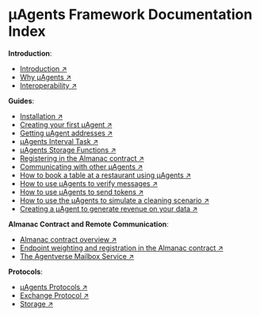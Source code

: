 # μAgents Framework Documentation Index

**Introduction**:

- [Introduction ↗️](/concepts/agents/agents.md)
- [Why μAgents ↗️](/concepts/agents/rationale.md)
- [Interoperability ↗️](/concepts/agents/interoperability.md)

**Guides**:

- [Installation ↗️](/guides/agents/installing-uagent.md)
- [Creating your first μAgent ↗️](/guides/agents/create-a-uagent.md)
- [Getting μAgent addresses ↗️](/guides/agents/getting-uagent-address.md)
- [μAgents Interval Task ↗️](/guides/agents/interval-task.md)
- [μAgents Storage Functions ↗️](/guides/agents/storage-function.md)
- [Registering in the Almanac contract ↗️](/guides/agents/register-in-almanac.md)
- [Communicating with other μAgents ↗️](/guides/agents/communicating-with-other-agents.md)
- [How to book a table at a restaurant using μAgents ↗️](/guides/agents/booking-demo.md)
- [How to use μAgents to verify messages ↗️](/guides/agents/message-verification.md)
- [How to use μAgents to send tokens ↗️](/guides/agents/send-tokens.md)
- [How to use the μAgents to simulate a cleaning scenario ↗️](/guides/agents/cleaning-demo.md)
- [Creating a μAgent to generate revenue on your data ↗️](/guides/agents/creating-an-agent-to-generate-revenue-on-your-data.md)

**Almanac Contract and Remote Communication**:

- [Almanac contract overview ↗️](/references/contracts/uagents-almanac/almanac-overview.md)
- [Endpoint weighting and registration in the Almanac contract ↗️](/references/contracts/uagents-almanac/endpoints.md)
- [The Agentverse Mailbox Service ↗️](/references/contracts/uagents-almanac/register-in-the-agentverse-mailbox.md)

**Protocols**:

- [μAgents Protocols ↗️](/references/uagents/uagents-protocols/agent-protocols.md)
- [Exchange Protocol ↗️](/references/uagents/uagents-protocols/exchange-protocol.md)
- [Storage ↗️](/references/uagents/uagents-protocols/storage.md)
